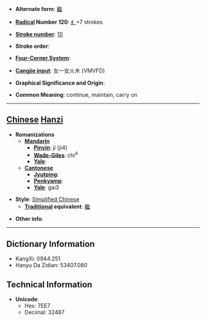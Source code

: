 * '''Alternate form''': [[繼]]

* '''[[Wiktionary:Chinese radical index| Radical]] Number 120''': [[Wiktionary:Chinese radical index 纟|纟]]+7 strokes

* '''[[Wiktionary:Chinese total strokes index|Stroke number]]''': [[Wiktionary:Chinese total strokes index 10|10]]

* '''Stroke order''': 

* '''[[Wiktionary:Chinese four corner index|Four-Corner System]]''': 

* '''[[Wiktionary:Chinese Cangjie index|Cangjie input]]''': 女一女火木 (VMVFD)

* '''Graphical Significance and Origin''': 

* '''Common Meaning''': continue, maintain, carry on

----

== [[Chinese]] [[Hanzi]] ==

* '''Romanizations'''
** '''[[Mandarin]]'''
*** '''[[Pinyin]]''': jì (ji4)
*** '''[[Wade-Giles]]''': chi<sup>4</sup>
*** '''[[Yale]]''': 
** '''[[Cantonese]]'''
*** '''[[Jyutping]]''':
*** '''[[Penkyamp]]''': 
*** '''[[Yale]]''': gai3

* '''Style''': [[Simplified Chinese]] 
** '''[[Traditional Chinese|Traditional]] equivalent''': [[繼]]

* '''Other info''': 

----

== Dictionary Information ==

* KangXi: 0944.251
* Hanyu Da Zidian: 53407.080

== Technical Information ==

* '''Unicode''':
** Hex: 7EE7
** Decimal: 32487